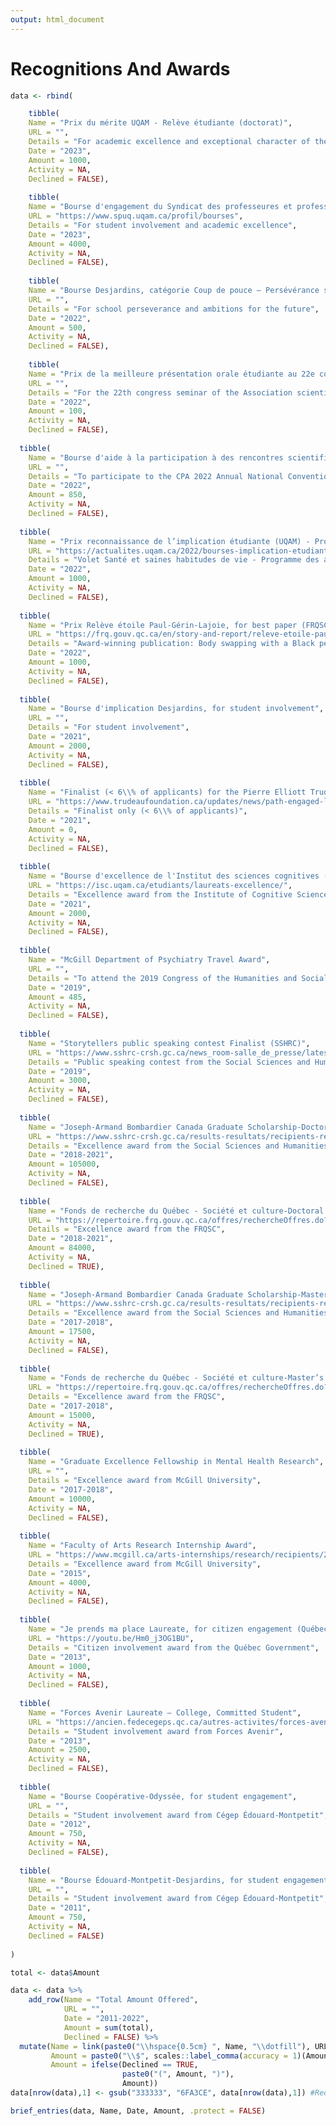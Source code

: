 ```yaml
---
output: html_document
---
```


\setlength{\parindent}{0in}
\setlength{\leftskip}{0in}
\normalsize

# Recognitions And Awards

```r
data <- rbind(

    tibble(
    Name = "Prix du mérite UQAM - Relève étudiante (doctorat)",
    URL = "",
    Details = "For academic excellence and exceptional character of the profile",
    Date = "2023",
    Amount = 1000,
    Activity = NA,
    Declined = FALSE),
    
    tibble(
    Name = "Bourse d'engagement du Syndicat des professeures et professeurs de l'UQAM (SPUQ) - Doctorat",
    URL = "https://www.spuq.uqam.ca/profil/bourses",
    Details = "For student involvement and academic excellence",
    Date = "2023",
    Amount = 4000,
    Activity = NA,
    Declined = FALSE),
    
    tibble(
    Name = "Bourse Desjardins, catégorie Coup de pouce – Persévérance scolaire",
    URL = "",
    Details = "For school perseverance and ambitions for the future",
    Date = "2022",
    Amount = 500,
    Activity = NA,
    Declined = FALSE),
    
    tibble(
    Name = "Prix de la meilleure présentation orale étudiante au 22e colloque de l’ASMC",
    URL = "",
    Details = "For the 22th congress seminar of the Association scientifique pour la modification du comportement",
    Date = "2022",
    Amount = 100,
    Activity = NA,
    Declined = FALSE),
  
  tibble(
    Name = "Bourse d'aide à la participation à des rencontres scientifiques (UQAM + AGEPSY-CS)",
    URL = "",
    Details = "To participate to the CPA 2022 Annual National Convention",
    Date = "2022",
    Amount = 850,
    Activity = NA,
    Declined = FALSE),
  
  tibble(
    Name = "Prix reconnaissance de l’implication étudiante (UQAM) - Projet, Volet Santé et saines habitudes de vie",
    URL = "https://actualites.uqam.ca/2022/bourses-implication-etudiante",
    Details = "Volet Santé et saines habitudes de vie - Programme des ambassadeurs étudiants de l'ACPP",
    Date = "2022",
    Amount = 1000,
    Activity = NA,
    Declined = FALSE),
  
  tibble(
    Name = "Prix Relève étoile Paul-Gérin-Lajoie, for best paper (FRQSC)",
    URL = "https://frq.gouv.qc.ca/en/story-and-report/releve-etoile-paul-gerin-lajoie-janvier-2022/",
    Details = "Award-winning publication: Body swapping with a Black person boosts empathy",
    Date = "2022",
    Amount = 1000,
    Activity = NA,
    Declined = FALSE),
  
  tibble(
    Name = "Bourse d'implication Desjardins, for student involvement",
    URL = "",
    Details = "For student involvement",
    Date = "2021",
    Amount = 2000,
    Activity = NA,
    Declined = FALSE),
  
  tibble(
    Name = "Finalist (< 6\\% of applicants) for the Pierre Elliott Trudeau Scholarship (valued at \\$180,000)",
    URL = "https://www.trudeaufoundation.ca/updates/news/path-engaged-leadership-starts-here",
    Details = "Finalist only (< 6\\% of applicants)",
    Date = "2021",
    Amount = 0,
    Activity = NA,
    Declined = FALSE),
  
  tibble(
    Name = "Bourse d'excellence de l'Institut des sciences cognitives (UQAM)",
    URL = "https://isc.uqam.ca/etudiants/laureats-excellence/",
    Details = "Excellence award from the Institute of Cognitive Sciences",
    Date = "2021",
    Amount = 2000,
    Activity = NA,
    Declined = FALSE),
  
  tibble(
    Name = "McGill Department of Psychiatry Travel Award",
    URL = "",
    Details = "To attend the 2019 Congress of the Humanities and Social Sciences",
    Date = "2019",
    Amount = 485,
    Activity = NA,
    Declined = FALSE),
  
  tibble(
    Name = "Storytellers public speaking contest Finalist (SSHRC)",
    URL = "https://www.sshrc-crsh.gc.ca/news_room-salle_de_presse/latest_news-nouvelles_recentes/2019/2019_storytellers_top_25-jai_une_histoire_a_raconter_25_finalistes_2019-eng.aspx",
    Details = "Public speaking contest from the Social Sciences and Humanities Research Council",
    Date = "2019",
    Amount = 3000,
    Activity = NA,
    Declined = FALSE),
  
  tibble(
    Name = "Joseph-Armand Bombardier Canada Graduate Scholarship-Doctoral (SSHRC)",
    URL = "https://www.sshrc-crsh.gc.ca/results-resultats/recipients-recipiendaires/2017/cgs_doctoral-doctorat_bes-eng.aspx",
    Details = "Excellence award from the Social Sciences and Humanities Research Council",
    Date = "2018-2021",
    Amount = 105000,
    Activity = NA,
    Declined = FALSE),
  
  tibble(
    Name = "Fonds de recherche du Québec - Société et culture-Doctoral — Declined",
    URL = "https://repertoire.frq.gouv.qc.ca/offres/rechercheOffres.do?methode=afficher",
    Details = "Excellence award from the FRQSC",
    Date = "2018-2021",
    Amount = 84000,
    Activity = NA,
    Declined = TRUE),
  
  tibble(
    Name = "Joseph-Armand Bombardier Canada Graduate Scholarship-Master’s (SSHRC)",
    URL = "https://www.sshrc-crsh.gc.ca/results-resultats/recipients-recipiendaires/2016/masters-maitrise-eng.aspx",
    Details = "Excellence award from the Social Sciences and Humanities Research Council",
    Date = "2017-2018",
    Amount = 17500,
    Activity = NA,
    Declined = FALSE),
  
  tibble(
    Name = "Fonds de recherche du Québec - Société et culture-Master’s — Declined",
    URL = "https://repertoire.frq.gouv.qc.ca/offres/rechercheOffres.do?methode=afficher",
    Details = "Excellence award from the FRQSC",
    Date = "2017-2018",
    Amount = 15000,
    Activity = NA,
    Declined = TRUE),
  
  tibble(
    Name = "Graduate Excellence Fellowship in Mental Health Research",
    URL = "",
    Details = "Excellence award from McGill University",
    Date = "2017-2018",
    Amount = 10000,
    Activity = NA,
    Declined = FALSE),
  
  tibble(
    Name = "Faculty of Arts Research Internship Award",
    URL = "https://www.mcgill.ca/arts-internships/research/recipients/2015-aria-recipients",
    Details = "Excellence award from McGill University",
    Date = "2015",
    Amount = 4000,
    Activity = NA,
    Declined = FALSE),
  
  tibble(
    Name = "Je prends ma place Laureate, for citizen engagement (Québec Government)",
    URL = "https://youtu.be/Hm0_j3OG1BU",
    Details = "Citizen involvement award from the Québec Government",
    Date = "2013",
    Amount = 1000,
    Activity = NA,
    Declined = FALSE),
  
  tibble(
    Name = "Forces Avenir Laureate – College, Committed Student",
    URL = "https://ancien.fedecegeps.qc.ca/autres-activites/forces-avenir/",
    Details = "Student involvement award from Forces Avenir",
    Date = "2013",
    Amount = 2500,
    Activity = NA,
    Declined = FALSE),
  
  tibble(
    Name = "Bourse Coopérative-Odyssée, for student engagement",
    URL = "",
    Details = "Student involvement award from Cégep Édouard-Montpetit",
    Date = "2012",
    Amount = 750,
    Activity = NA,
    Declined = FALSE),
  
  tibble(
    Name = "Bourse Édouard-Montpetit-Desjardins, for student engagement",
    URL = "",
    Details = "Student involvement award from Cégep Édouard-Montpetit",
    Date = "2011",
    Amount = 750,
    Activity = NA,
    Declined = FALSE)
  
)

total <- data$Amount

data <- data %>% 
    add_row(Name = "Total Amount Offered",
            URL = "",
            Date = "2011-2022",
            Amount = sum(total),
            Declined = FALSE) %>% 
  mutate(Name = link(paste0("\\hspace{0.5cm} ", Name, "\\dotfill"), URL, color = "333333"),
         Amount = paste0("\\$", scales::label_comma(accuracy = 1)(Amount)),
         Amount = ifelse(Declined == TRUE,
                         paste0("(", Amount, ")"),
                         Amount))
data[nrow(data),1] <- gsub("333333", "6FA3CE", data[nrow(data),1]) #Red: FF0000, but we use same colour as rest

brief_entries(data, Name, Date, Amount, .protect = FALSE)

```